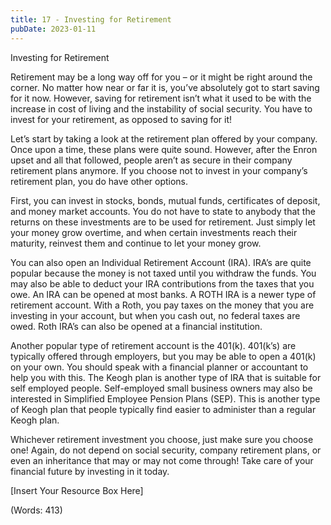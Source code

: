 ```yaml
---
title: 17 - Investing for Retirement
pubDate: 2023-01-11
---
```


Investing for Retirement


Retirement may be a long way off for you – or it might be right around the corner. No matter how near or far it is, you’ve absolutely got to start saving for it now. However, saving for retirement isn’t what it used to be with the increase in cost of living and the instability of social security. You have to invest for your retirement, as opposed to saving for it!

Let’s start by taking a look at the retirement plan offered by your company. Once upon a time, these plans were quite sound. However, after the Enron upset and all that followed, people aren’t as secure in their company retirement plans anymore. If you choose not to invest in your company’s retirement plan, you do have other options.

First, you can invest in stocks, bonds, mutual funds, certificates of deposit, and money market accounts. You do not have to state to anybody that the returns on these investments are to be used for retirement. Just simply let your money grow overtime, and when certain investments reach their maturity, reinvest them and continue to let your money grow. 

You can also open an Individual Retirement Account (IRA). IRA’s are quite popular because the money is not taxed until you withdraw the funds. You may also be able to deduct your IRA contributions from the taxes that you owe. An IRA can be opened at most banks. A ROTH IRA is a newer type of retirement account. With a Roth, you pay taxes on the money that you are investing in your account, but when you cash out, no federal taxes are owed. Roth IRA’s can also be opened at a financial institution.

Another popular type of retirement account is the 401(k). 401(k’s) are typically offered through employers, but you may be able to open a 401(k) on your own. You should speak with a financial planner or accountant to help you with this. The Keogh plan is another type of IRA that is suitable for self employed people. Self-employed small business owners may also be interested in Simplified Employee Pension Plans (SEP). This is another type of Keogh plan that people typically find easier to administer than a regular Keogh plan.

Whichever retirement investment you choose, just make sure you choose one! Again, do not depend on social security, company retirement plans, or even an inheritance that may or may not come through! Take care of your financial future by investing in it today.

[Insert Your Resource Box Here]

(Words: 413)